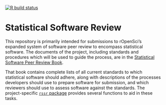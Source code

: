 <!-- badges: start -->
[![R build status](https://github.com/ropenscilabs/statistical-software-review/workflows/R-CMD-check/badge.svg)](https://github.com/ropenscilabs/statistical-software-review/actions)
<!-- badges: end -->


<!-- README.md is generated from README.Rmd. Please edit that file -->

# Statistical Software Review

This repository is primarily intended for submissions to rOpenSci's expanded
system of software peer review to encompass statistical software. The documents
of the project, including standards and procedures which will be used to guide
the process, are in the [Statistical Software Peer Review
Book](https://ropenscilabs.github.io/statistical-software-review-book/index.html).

That book contains complete lists of all current standards to which statistical
software should adhere, along with descriptions of the processes developers
should use to prepare software for submission, and which reviewers should use
to assess software against the standards. The project-specific [`rssr`
package](https://github.com/ropenscilabs/rssr) provides several functions to
aid in these tasks.
